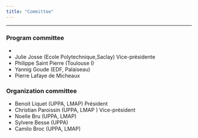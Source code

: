 ```yaml
---
title: "Committee"
---
```


***

### **Program committee**

-    
-    Julie Josse (Ecole Polytechnique,Saclay) Vice-présidente
-    Philippe Saint Pierre (Toulouse I)
-    Yannig Goude (EDF, Palaiseau)
-    Pierre Lafaye de Micheaux 


### **Organization committee**

-    Benoit Liquet (UPPA, LMAP) Président
-    Christian Paroissin (UPPA, LMAP ) Vice-président
-    Noelle Bru (UPPA, LMAP)
-    Sylvere Besse (UPPA)
-    Camilo Broc (UPPA, LMAP)
